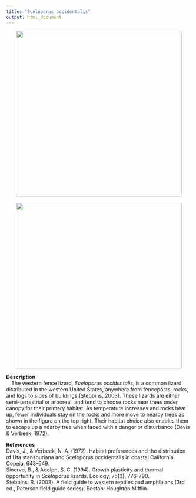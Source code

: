 ```yaml
---
title: "Sceloporus occidentalis"
output: html_document
---
```


<p align = "center">
<img src="https://wildmacro.com/library/animals/western-fence-lizard-sceloporus-occidentalis-occidentalis-ANI0053.jpg" width = 450>
&emsp;&emsp;&emsp;&emsp;&emsp;&emsp;&emsp;&emsp;&emsp;&emsp;&emsp;&emsp;&emsp;&emsp;&emsp;
<img src="S.occidentalis.png" width = 450>
</p>
**Description**  
&emsp;The western fence lizard, *Sceloporus occidentalis*, is a common lizard distributed in the western United States, anywhere from fenceposts, rocks, and logs to sides of buildings (Stebbins, 2003). These lizards are either semi-terrestrial or arboreal, and tend to choose rocks near trees under canopy for their primary habitat. As temperature increases and rocks heat up, fewer individuals stay on the rocks and more move to nearby trees as shown in the figure on the top right. Their habitat choice also enables them to escape up a nearby tree when faced with a danger or disturbance (Davis & Verbeek, 1972).

<!-- Males have blue patches on the throat and sides of belly.    -->
<!-- Eggs are laid April through July with clutch size of 3 to 17. They primarily prey on insects and spiders. -->

**References**  
Davis, J., & Verbeek, N. A. (1972). Habitat preferences and the distribution of Uta stansburiana and Sceloporus occidentalis in coastal California. Copeia, 643-649.  
Sinervo, B., & Adolph, S. C. (1994). Growth plasticity and thermal opportunity in Sceloporus lizards. Ecology, 75(3), 776-790.  
Stebbins, R. (2003). A field guide to western reptiles and amphibians (3rd ed., Peterson field guide series). Boston: Houghton Mifflin.

